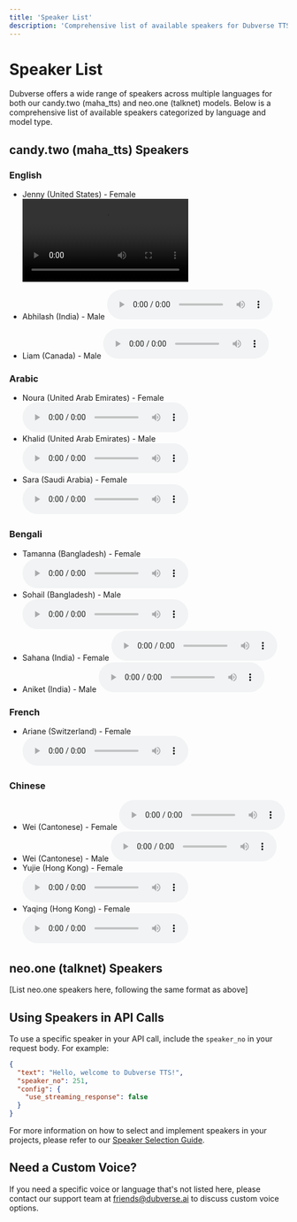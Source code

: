 ```yaml
---
title: 'Speaker List'
description: 'Comprehensive list of available speakers for Dubverse TTS API'
---
```


# Speaker List

Dubverse offers a wide range of speakers across multiple languages for both our candy.two (maha_tts) and neo.one (talknet) models. Below is a comprehensive list of available speakers categorized by language and model type.

## candy.two (maha_tts) Speakers

### English
- Jenny (United States) - Female
  <video controls src="/audio/competitor-comparison/ElevenLabs_2024-10-07T10_16_20_Charlotte_pre_s50_sb75_se0_b_m2.mp3">
  </video>
- Abhilash (India) - Male
  <audio controls src="https://s3-ap-south-1.amazonaws.com/dubverse-webapp/speakers_static/English/azure_tts_Abhilash.wav">
  </audio>
  
- Liam (Canada) - Male
  <audio controls>
    <source src="/audio/competitor-comparison/output_audio (9).wav" type="audio/wav" />
    Your browser does not support the audio element.
  </audio>

### Arabic
- Noura (United Arab Emirates) - Female
  <audio controls src="https://dubverse-webapp.s3.ap-south-1.amazonaws.com/speakers_static/Speaker_Styles/azure_ar-AE-FatimaNeural_default.wav"></audio>
- Khalid (United Arab Emirates) - Male
  <audio controls src="https://dubverse-webapp.s3.ap-south-1.amazonaws.com/speakers_static/Speaker_Styles/azure_ar-AE-HamdanNeural_default.wav"></audio>
- Sara (Saudi Arabia) - Female
  <audio controls src="https://dubverse-webapp.s3.ap-south-1.amazonaws.com/speakers_static/Speaker_Styles/google_ar-XA-Standard-A.wav"></audio>

### Bengali
- Tamanna (Bangladesh) - Female
![Audio](https://s3-ap-south-1.amazonaws.com/dubverse-webapp/speakers_static/English/azure_tts_Jenny.wav)
- Sohail (Bangladesh) - Male
  <audio controls src="https://dubverse-webapp.s3.ap-south-1.amazonaws.com/speakers_static/Speaker_Styles/azure_bn-BD-PradeepNeural2_default.wav"></audio>
- Sahana (India) - Female
  <audio controls src="https://dubverse-webapp.s3.ap-south-1.amazonaws.com/speakers_static/Speaker_Styles/azure_bn-IN-TanishaaNeural2_default.wav"></audio>
- Aniket (India) - Male
  <audio controls src="https://dubverse-webapp.s3.ap-south-1.amazonaws.com/speakers_static/Speaker_Styles/azure_bn-IN-BashkarNeural2_default.wav"></audio>

### French
- Ariane (Switzerland) - Female
  <audio controls src="https://s3-ap-south-1.amazonaws.com/dubverse-webapp/speakers_static/French/azure_tts_Ariane.wav"></audio>

### Chinese
- Wei (Cantonese) - Female
  <audio controls src="https://dubverse-webapp.s3.ap-south-1.amazonaws.com/speakers_static/Speaker_Styles/azure_yue-CN-XiaoMinNeural1,2_default.wav"></audio>
- Wei (Cantonese) - Male
  <audio controls src="https://dubverse-webapp.s3.ap-south-1.amazonaws.com/speakers_static/Speaker_Styles/azure_yue-CN-YunSongNeural1,2_default.wav"></audio>
- Yujie (Hong Kong) - Female
  <audio controls src="https://dubverse-webapp.s3.ap-south-1.amazonaws.com/speakers_static/Speaker_Styles/azure_zh-HK-HiuMaanNeural_default.wav"></audio>
- Yaqing (Hong Kong) - Female
  <audio controls src="https://dubverse-webapp.s3.ap-south-1.amazonaws.com/speakers_static/Speaker_Styles/azure_zh-HK-HiuGaaiNeural_default.wav"></audio>

## neo.one (talknet) Speakers

[List neo.one speakers here, following the same format as above]

## Using Speakers in API Calls

To use a specific speaker in your API call, include the `speaker_no` in your request body. For example:

```json
{
  "text": "Hello, welcome to Dubverse TTS!",
  "speaker_no": 251,
  "config": {
    "use_streaming_response": false
  }
}
```

For more information on how to select and implement speakers in your projects, please refer to our [Speaker Selection Guide](/api-reference/speaker-selection).

## Need a Custom Voice?

If you need a specific voice or language that's not listed here, please contact our support team at friends@dubverse.ai to discuss custom voice options.